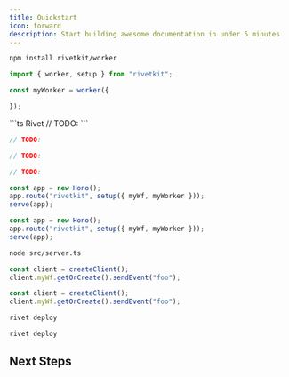 ```yaml
---
title: Quickstart
icon: forward
description: Start building awesome documentation in under 5 minutes
---
```


<Steps>
<Step title="Install">

```sh
npm install rivetkit/worker
```

</Step>
<Step title="Write Worker">

```ts
import { worker, setup } from "rivetkit";

const myWorker = worker({

});
```

</Step>

<Step title="Configure Driver">

<CodeGroup>
```ts Rivet
// TODO:
```

```ts Cloudflare Workers
// TODO:
```

```ts Redis
// TODO:
```

```ts Postgres
// TODO:
```
</CodeGroup>

</Step>

<Step title="Add RivetKit">

<CodeGroup>

```ts Hono
const app = new Hono();
app.route("rivetkit", setup({ myWf, myWorker }));
serve(app);
```

```ts Express.js
const app = new Hono();
app.route("rivetkit", setup({ myWf, myWorker }));
serve(app);
```

</CodeGroup>

</Step>

<Step title="Run server">

```sh
node src/server.ts
```

</Step>

<Step title="Integrate client">

<CodeGroup>

```ts Node.js
const client = createClient();
client.myWf.getOrCreate().sendEvent("foo");
```

```ts React
const client = createClient();
client.myWf.getOrCreate().sendEvent("foo");
```

</CodeGroup>

</Step>

<Step title="Deploy server">

<CodeGroup>

```sh Rivet
rivet deploy
```

```sh Cloudflare Workers
rivet deploy
```

</CodeGroup>

</Step>

</Steps>


## Next Steps

<CardGroup>
	<Card title="Overview" href="/concepts/overview" icon="square-plus" horizontal={true} />
	<Card title="Interacting with Workers" href="/concepts/interacting-with-workers" icon="square-plus" horizontal={true} />
	<Card title="Actions" href="/concepts/actions" icon="bolt" horizontal={true} />
	<Card title="State" href="/concepts/state" icon="floppy-disk" horizontal={true} />
</CardGroup>

